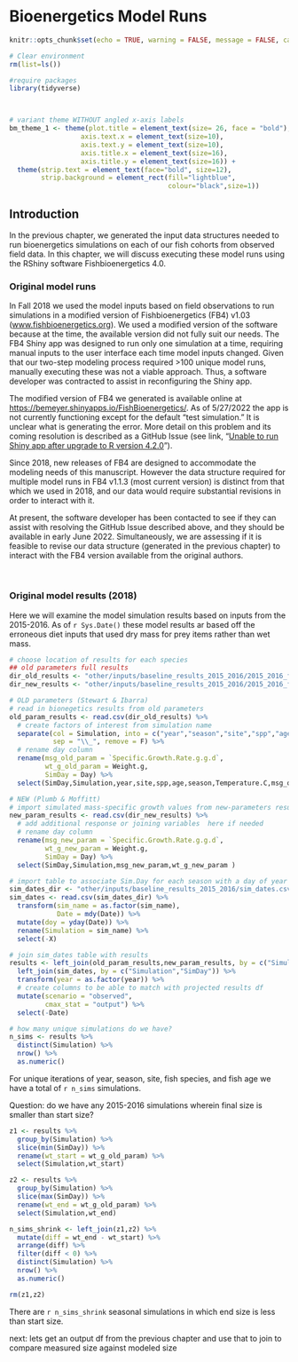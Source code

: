 # Bioenergetics Model Runs

```r
knitr::opts_chunk$set(echo = TRUE, warning = FALSE, message = FALSE, cache=TRUE, collapse=TRUE)
```

```r
# Clear environment
rm(list=ls())

#require packages
library(tidyverse)



# variant theme WITHOUT angled x-axis labels
bm_theme_1 <- theme(plot.title = element_text(size= 26, face = "bold"),        # plot title
                  axis.text.x = element_text(size=10),
                  axis.text.y = element_text(size=10),                       # x axis text
                  axis.title.x = element_text(size=16),                      # x axis title
                  axis.title.y = element_text(size=16)) +                    # y axis title
  theme(strip.text = element_text(face="bold", size=12),
        strip.background = element_rect(fill="lightblue", 
                                        colour="black",size=1)) 

```


## Introduction

In the previous chapter, we generated the input data structures needed to run bioenergetics simulations on each of our fish cohorts from observed field data. In this chapter, we will discuss executing these model runs using the RShiny software Fishbioenergetics 4.0.

### Original model runs

In Fall 2018 we used the model inputs based on field observations to run simulations in a modified version of Fishbioenergetics (FB4) v1.03 ([www.fishbioenergetics.org](http://fishbioenergetics.org/)). We used a modified version of the software because at the time, the available version did not fully suit our needs. The FB4 Shiny app was designed to run only one simulation at a time, requiring manual inputs to the user interface each time model inputs changed. Given that our two-step modeling process required \>100 unique model runs, manually executing these was not a viable approach. Thus, a software developer was contracted to assist in reconfiguring the Shiny app.

The modified version of FB4 we generated is available online at <https://bemeyer.shinyapps.io/FishBioenergetics/>. As of 5/27/2022 the app is not currently functioning except for the default "test simulation." It is unclear what is generating the error. More detail on this problem and its coming resolution is described as a GitHub Issue (see link, "[Unable to run Shiny app after upgrade to R version 4.2.0](https://github.com/benjamin-meyer-ak/kenai_juv_salmon_growth_analyses/issues/1)"). 

Since 2018, new releases of FB4 are designed to accommodate the modeling needs of this manuscript. However the data structure required for multiple model runs in FB4 v1.1.3 (most current version) is distinct from that which we used in 2018, and our data would require substantial revisions in order to interact with it.

At present, the software developer has been contacted to see if they can assist with resolving the GitHub Issue described above, and they should be available in early June 2022. Simultaneously, we are assessing if it is feasible to revise our data structure (generated in the previous chapter) to interact with the FB4 version available from the original authors.

<br>

### Original model results (2018)

Here we will examine the model simulation results based on inputs from the 2015-2016. As of `r Sys.Date()` these model results ar based off the erroneous diet inputs that used dry mass for prey items rather than wet mass.

```r

# choose location of results for each species
## old parameters full results
dir_old_results <- "other/inputs/baseline_results_2015_2016/2015_2016_full_old.csv"
dir_new_results <- "other/inputs/baseline_results_2015_2016/2015_2016_full_new.csv"

# OLD parameters (Stewart & Ibarra)
# read in bionegetics results from old parameters
old_param_results <- read.csv(dir_old_results) %>%
  # create factors of interest from simulation name
  separate(col = Simulation, into = c("year","season","site","spp","agex","age"), 
           sep = "\\_", remove = F) %>%
  # rename day column
  rename(msg_old_param = `Specific.Growth.Rate.g.g.d`,
         wt_g_old_param = Weight.g,
         SimDay = Day) %>%
  select(SimDay,Simulation,year,site,spp,age,season,Temperature.C,msg_old_param,wt_g_old_param)

# NEW (Plumb & Moffitt)
# import simulated mass-specific growth values from new-parameters results
new_param_results <- read.csv(dir_new_results) %>%
  # add additional response or joining variables  here if needed
  # rename day column
  rename(msg_new_param = `Specific.Growth.Rate.g.g.d`,
         wt_g_new_param = Weight.g,
         SimDay = Day) %>%
  select(SimDay,Simulation,msg_new_param,wt_g_new_param )

# import table to associate Sim.Day for each season with a day of year
sim_dates_dir <- "other/inputs/baseline_results_2015_2016/sim_dates.csv"
sim_dates <- read.csv(sim_dates_dir) %>%
  transform(sim_name = as.factor(sim_name),
            Date = mdy(Date)) %>%
  mutate(doy = yday(Date)) %>%
  rename(Simulation = sim_name) %>%
  select(-X)

# join sim_dates table with results
results <- left_join(old_param_results,new_param_results, by = c("Simulation","SimDay")) %>%
  left_join(sim_dates, by = c("Simulation","SimDay")) %>%
  transform(year = as.factor(year)) %>%
  # create columns to be able to match with projected results df
  mutate(scenario = "observed",
         cmax_stat = "output") %>%
  select(-Date) 

# how many unique simulations do we have?
n_sims <- results %>%
  distinct(Simulation) %>%
  nrow() %>%
  as.numeric()

```

For unique iterations of year, season, site, fish species, and fish age we have a total of `r n_sims` simulations.

Question: do we have any 2015-2016 simulations wherein final size is smaller than start size?

```r
z1 <- results %>%
  group_by(Simulation) %>%
  slice(min(SimDay)) %>%
  rename(wt_start = wt_g_old_param) %>%
  select(Simulation,wt_start)

z2 <- results %>%
  group_by(Simulation) %>%
  slice(max(SimDay)) %>%
  rename(wt_end = wt_g_old_param) %>%
  select(Simulation,wt_end)

n_sims_shrink <- left_join(z1,z2) %>%
  mutate(diff = wt_end - wt_start) %>%
  arrange(diff) %>%
  filter(diff < 0) %>%
  distinct(Simulation) %>%
  nrow() %>%
  as.numeric()

rm(z1,z2)
```

There are `r n_sims_shrink` seasonal simulations in which end size is less than start size.


next: lets get an output df from the previous chapter and use that to join to compare measured size against modeled size
